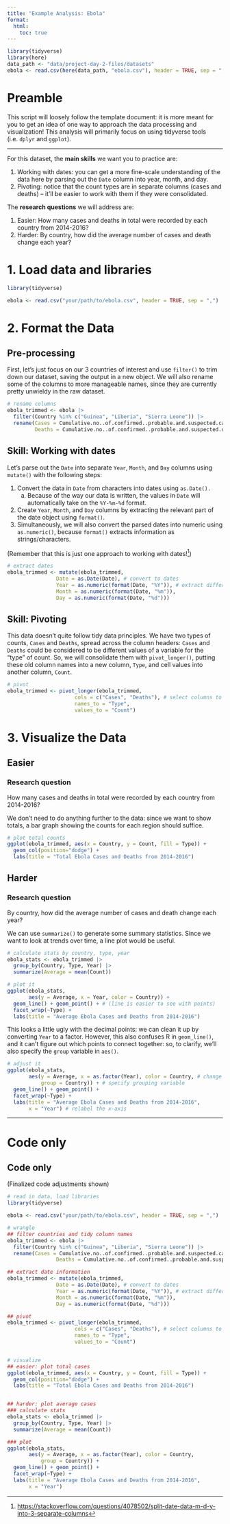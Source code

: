 ```yaml
---
title: "Example Analysis: Ebola"
format: 
  html:
    toc: true
---
```


```r
library(tidyverse)
library(here)
data_path <- "data/project-day-2-files/datasets"
ebola <- read.csv(here(data_path, "ebola.csv"), header = TRUE, sep = ",")
```

# Preamble

This script will loosely follow the template document: it is more meant for you to get an idea of one way to approach the data processing and visualization! This analysis will primarily focus on using tidyverse tools (i.e. `dplyr` and `ggplot`).

------------------------------------------------------------------------

For this dataset, the **main skills** we want you to practice are:

1.  Working with dates: you can get a more fine-scale understanding of the data here by parsing out the `Date` column into year, month, and day.
2.  Pivoting: notice that the count types are in separate columns (cases and deaths) -- it'll be easier to work with them if they were consolidated.

The **research questions** we will address are:

1.  Easier: How many cases and deaths in total were recorded by each country from 2014-2016?
2.  Harder: By country, how did the average number of cases and death change each year?

# 1. Load data and libraries

```r
library(tidyverse)

ebola <- read.csv("your/path/to/ebola.csv", header = TRUE, sep = ",")
```

# 2. Format the Data

## Pre-processing

First, let's just focus on our 3 countries of interest and use `filter()` to trim down our dataset, saving the output in a new object. We will also rename some of the columns to more manageable names, since they are currently pretty unwieldy in the raw dataset.

```r
# rename columns
ebola_trimmed <- ebola |>
  filter(Country %in% c("Guinea", "Liberia", "Sierra Leone")) |>
  rename(Cases = Cumulative.no..of.confirmed..probable.and.suspected.cases,
         Deaths = Cumulative.no..of.confirmed..probable.and.suspected.deaths)
```

## Skill: Working with dates

Let's parse out the `Date` into separate `Year`, `Month`, and `Day` columns using `mutate()` with the following steps:

1.  Convert the data in `Date` from characters into dates using `as.Date().`
    a.  Because of the way our data is written, the values in `Date` will automatically take on the `%Y-%m-%d` format.
2.  Create `Year`, `Month`, and `Day` columns by extracting the relevant part of the date object using `format()`.
3.  Simultaneously, we will also convert the parsed dates into numeric using `as.numeric()`, because `format()` extracts information as strings/characters.

(Remember that this is just one approach to working with dates![^example-ebola-1])

[^example-ebola-1]: <https://stackoverflow.com/questions/4078502/split-date-data-m-d-y-into-3-separate-columns>

```r
# extract dates
ebola_trimmed <- mutate(ebola_trimmed,
                Date = as.Date(Date), # convert to dates
                Year = as.numeric(format(Date, "%Y")), # extract different parts of the date
                Month = as.numeric(format(Date, "%m")),
                Day = as.numeric(format(Date, "%d")))
```

## Skill: Pivoting

This data doesn't quite follow tidy data principles. We have two types of counts, `Cases` and `Deaths`, spread across the column headers: `Cases` and `Deaths` could be considered to be different values of a variable for the "type" of count. So, we will consolidate them with `pivot_longer()`, putting these old column names into a new column, `Type`, and cell values into another column, `Count`.

```r
# pivot
ebola_trimmed <- pivot_longer(ebola_trimmed,
                      cols = c("Cases", "Deaths"), # select columns to be pivoted
                      names_to = "Type",
                      values_to = "Count")
```

# 3. Visualize the Data

## Easier

::: callout-note
### Research question

How many cases and deaths in total were recorded by each country from 2014-2016?
:::

We don't need to do anything further to the data: since we want to show totals, a bar graph showing the counts for each region should suffice.

```r
# plot total counts
ggplot(ebola_trimmed, aes(x = Country, y = Count, fill = Type)) +
  geom_col(position="dodge") +
  labs(title = "Total Ebola Cases and Deaths from 2014-2016")
```

## Harder

::: callout-note
### Research question

By country, how did the average number of cases and death change each year?
:::

We can use `summarize()` to generate some summary statistics. Since we want to look at trends over time, a line plot would be useful.

```r
# calculate stats by country, type, year
ebola_stats <- ebola_trimmed |>
  group_by(Country, Type, Year) |>
  summarize(Average = mean(Count))

# plot it
ggplot(ebola_stats, 
       aes(y = Average, x = Year, color = Country)) +
  geom_line() + geom_point() + # (line is easier to see with points)
  facet_wrap(~Type) +
  labs(title = "Average Ebola Cases and Deaths from 2014-2016")
```

This looks a little ugly with the decimal points: we can clean it up by converting `Year` to a factor. However, this also confuses R in `geom_line()`, and it can't figure out which points to connect together: so, to clarify, we'll also specify the `group` variable in `aes()`.

```r
# adjust it
ggplot(ebola_stats, 
       aes(y = Average, x = as.factor(Year), color = Country, # change Year to factor
           group = Country)) + # specify grouping variable
  geom_line() + geom_point() +
  facet_wrap(~Type) +
  labs(title = "Average Ebola Cases and Deaths from 2014-2016",
       x = "Year") # relabel the x-axis
```

------------------------------------------------------------------------

# Code only

::: {.callout-note collapse="true"}
## Code only

(Finalized code adjustments shown)

```r
# read in data, load libraries
library(tidyverse)

ebola <- read.csv("your/path/to/ebola.csv", header = TRUE, sep = ",")

# wrangle
## filter countries and tidy column names
ebola_trimmed <- ebola |>
  filter(Country %in% c("Guinea", "Liberia", "Sierra Leone")) |>
  rename(Cases = Cumulative.no..of.confirmed..probable.and.suspected.cases,
                Deaths = Cumulative.no..of.confirmed..probable.and.suspected.deaths)

## extract date information
ebola_trimmed <- mutate(ebola_trimmed,
                Date = as.Date(Date), # convert to dates
                Year = as.numeric(format(Date, "%Y")), # extract different parts of the date
                Month = as.numeric(format(Date, "%m")),
                Day = as.numeric(format(Date, "%d")))

## pivot
ebola_trimmed <- pivot_longer(ebola_trimmed,
                      cols = c("Cases", "Deaths"), # select columns to be pivoted
                      names_to = "Type",
                      values_to = "Count")


# visualize
## easier: plot total cases
ggplot(ebola_trimmed, aes(x = Country, y = Count, fill = Type)) +
  geom_col(position="dodge") +
  labs(title = "Total Ebola Cases and Deaths from 2014-2016")


## harder: plot average cases
### calculate stats
ebola_stats <- ebola_trimmed |>
  group_by(Country, Type, Year) |>
  summarize(Average = mean(Count))

### plot
ggplot(ebola_stats, 
       aes(y = Average, x = as.factor(Year), color = Country,
           group = Country)) +
  geom_line() + geom_point() +
  facet_wrap(~Type) +
  labs(title = "Average Ebola Cases and Deaths from 2014-2016",
       x = "Year")
```
:::
